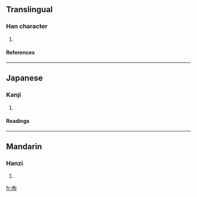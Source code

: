 ==Translingual==
===Han character===
{{Han char|rn=30|rad=口|as=06|sn=9|four=6702<sub>0</sub>|canj=口心日 (RPA)}}
# {{defn|Han}}
====References====
{{Han ref|kx=0187.060|dkj=03551|dj=0406.080|hdz=10620.010|uh=54B0|ud=21680|bh=CE4F|bd=52815}}
----
==Japanese==
===Kanji===
{{ja-kanji|grade=|rs=口06}}
# {{defn|Japanese}} 
====Readings====
{{ja-readings|on=[[しゅつ]] (shutsu), [[しゅち]] (shuchi), [[しゅん]] (shun)|kun=[[のむ]] (nomu)}}
----
==Mandarin==
===Hanzi===
{{cmn-hanzi|pin=[[shuài]] (shuai4), [[zá]] (za2)|wg=shuai<sup>4</sup>, tsa<sup>2</sup>}}
# {{defn|Mandarin}}

[[fr:咰]]